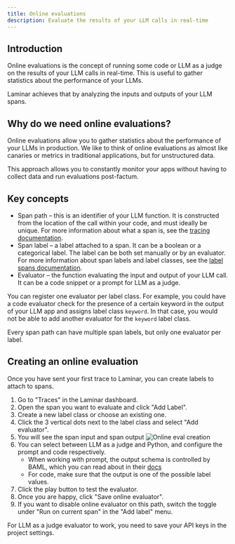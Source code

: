 ```yaml
---
title: Online evaluations
description: Evaluate the results of your LLM calls in real-time
---
```


## Introduction

Online evaluations is the concept of running some code or LLM as a judge
on the results of your LLM calls in real-time. This is useful to gather
statistics about the performance of your LLMs.

Laminar achieves that by analyzing the inputs and outputs of your LLM spans.

## Why do we need online evaluations?

Online evaluations allow you to gather statistics about the performance of your LLMs
in production. We like to think of online evaluations as almost like canaries or 
metrics in traditional applications, but for unstructured data.

This approach allows you to constantly monitor your apps without having to collect data
and run evaluations post-factum.

## Key concepts

- Span path – this is an identifier of your LLM function. It is constructed from
the location of the call within your code, and must ideally be unique. For more
information about what a span is, see the [tracing documentation](/tracing/introduction).
- Span label – a label attached to a span. It can be a boolean or a categorical label.
The label can be both set manually or by an evaluator. For more information about
span labels and label classes, see the [label spans documentation](/labels/introduction).
- Evaluator – the function evaluating the input and output of your LLM call. It
can be a code snippet or a prompt for LLM as a judge.


You can register one evaluator per label class. For example, you could have a
code evaluator check for the presence of a certain keyword in the output of your LLM app and assigns label class `keyword`.
In that case, you would not be able to add another evaluator for the `keyword` label class.

Every span path can have multiple span labels, but only one evaluator per label.

## Creating an online evaluation

Once you have sent your first trace to Laminar, you can create labels to attach to spans.

1. Go to "Traces" in the Laminar dashboard.
1. Open the span you want to evaluate and click "Add Label".
1. Create a new label class or choose an existing one.
1. Click the 3 vertical dots next to the label class and select "Add evaluator".
1. You will see the span input and span output ![Online eval creation](/images/evaluations/create-online-eval.png)
1. You can select between LLM as a judge and Python, and configure the prompt and code respectively.
    - When working with prompt, the output schema is controlled by BAML, which you can read about in their [docs](https://docs.boundaryml.com/docs/snippets/class)
    - For code, make sure that the output is one of the possible label values. 
1. Click the play button to test the evaluator.
1. Once you are happy, click "Save online evaluator".
1. If you want to disable online evaluator on this path, switch the toggle under "Run on current span" in the "Add label" menu.

<Tip>
For LLM as a judge evaluator to work, you need to save your API keys in the project settings.
</Tip>
